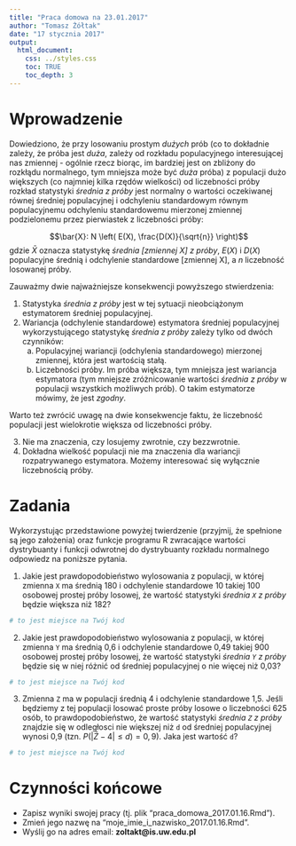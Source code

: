 ```yaml
---
title: "Praca domowa na 23.01.2017"
author: "Tomasz Żółtak"
date: "17 stycznia 2017"
output:
  html_document:
    css: ../styles.css
    toc: TRUE
    toc_depth: 3
---
```


# Wprowadzenie

Dowiedziono, że przy losowaniu prostym *dużych* prób (co to dokładnie zależy, że próba jest *duża*, zależy od rozkładu populacyjnego interesującej nas zmiennej - ogólnie rzecz biorąc, im bardziej jest on zbliżony do rozkłądu normalnego, tym mniejsza może być *duża* próba) z populacji dużo większych (co najmniej kilka rzędów wielkości) od liczebności próby rozkład statystyki *średnia z próby* jest normalny o wartości oczekiwanej równej średniej populacyjnej i odchyleniu standardowym równym populacyjnemu odchyleniu standardowemu mierzonej zmiennej podzielonemu przez pierwiastek z liczebności próby:

$$\bar{X}: N \left( E(X), \frac{D(X)}{\sqrt{n}} \right)$$
gdzie $\bar{X}$ oznacza statystykę *średnia [zmiennej X] z próby*, $E(X)$ i $D(X)$ populacyjne średnią i odchylenie standardowe [zmiennej X], a $n$ liczebność losowanej próby.

Zauważmy dwie najważniejsze konsekwencji powyższego stwierdzenia:

  1. Statystyka *średnia z próby* jest w tej sytuacji nieobciążonym estymatorem średniej populacyjnej.
  2. Wariancja (odchylenie standardowe) estymatora średniej populacyjnej wykorzystującego statystykę *średnia z próby* zależy tylko od dwóch czynników:
     a) Populacyjnej wariancji (odchylenia standardowego) mierzonej zmiennej, która jest wartością stałą.
     b) Liczebności próby. Im próba większa, tym mniejsza jest wariancja estymatora (tym mniejsze zróżnicowanie wartości *średnia z próby* w populacji wszystkich możliwych prób). O takim estymatorze mówimy, że jest *zgodny*.

Warto też zwrócić uwagę na dwie konsekwencje faktu, że liczebność populacji jest wielokrotie większa od liczebności próby.

  3. Nie ma znaczenia, czy losujemy zwrotnie, czy bezzwrotnie.
  4. Dokładna wielkość populacji nie ma znaczenia dla wariancji rozpatrywanego estymatora. Możemy interesować się wyłącznie liczebnością próby.

# Zadania

Wykorzystując przedstawione powyżej twierdzenie (przyjmij, że spełnione są jego założenia) oraz funkcje programu R zwracające wartości dystrybuanty i funkcji odwrotnej do dystrybuanty rozkładu normalnego odpowiedz na poniższe pytania.

  1. Jakie jest prawdopodobieństwo wylosowania z populacji, w której zmienna `X` ma średnią 180 i odchylenie standardowe 10 takiej 100 osobowej prostej próby losowej, że wartość statystyki *średnia `X` z próby* będzie większa niż 182?
```r
# to jest miejsce na Twój kod
```

  2. Jakie jest prawdopodobieństwo wylosowania z populacji, w której zmienna `Y` ma średnią 0,6 i odchylenie standardowe 0,49 takiej 900 osobowej prostej próby losowej, że wartość statystyki *średnia `Y` z próby* będzie się w niej różnić od średniej populacyjnej o nie więcej niż 0,03?
```r
# to jest miejsce na Twój kod
```

  3. Zmienna `Z` ma w populacji średnią 4 i odchylenie standardowe 1,5. Jeśli będziemy z tej populacji losować proste próby losowe o liczebności 625 osób, to prawdopodobieństwo, że wartość statystyki *średnia `Z` z próby* znajdzie się w odległosci nie większej niż `d` od średniej populacyjnej wynosi 0,9 (tzn. $P ( |\bar{Z} - 4| \leq d ) = 0,9$). Jaka jest wartość `d`?
```r
# to jest miejsce na Twój kod
```
 
# Czynności końcowe

  - Zapisz wyniki swojej pracy (tj. plik "praca_domowa_2017.01.16.Rmd").
  - Zmień jego nazwę na "moje_imie_i_nazwisko_2017.01.16.Rmd".
  - Wyślij go na adres email: **zoltakt@is.uw.edu.pl**
